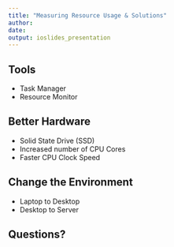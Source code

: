 ```yaml
---
title: "Measuring Resource Usage & Solutions"
author: 
date: 
output: ioslides_presentation
---
```


## Tools

- Task Manager
- Resource Monitor

## Better Hardware

- Solid State Drive (SSD)
- Increased number of CPU Cores
- Faster CPU Clock Speed

## Change the Environment

- Laptop to Desktop
- Desktop to Server

## Questions?